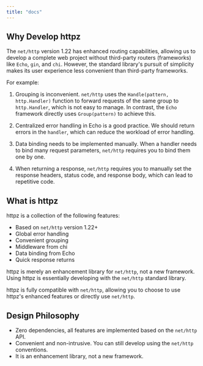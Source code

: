```yaml
---
title: "docs"
---
```


## Why Develop httpz

The `net/http` version 1.22 has enhanced routing capabilities, allowing us to develop a complete web project without third-party routers (frameworks) like `Echo`, `gin`, and `chi`. However, the standard library's pursuit of simplicity makes its user experience less convenient than third-party frameworks.

For example:

1. Grouping is inconvenient. `net/http` uses the `Handle(pattern, http.Handler)` function to forward requests of the same group to `http.Handler`, which is not easy to manage. In contrast, the `Echo` framework directly uses `Group(pattern)` to achieve this.

2. Centralized error handling in Echo is a good practice. We should return errors in the `handler`, which can reduce the workload of error handling.

3. Data binding needs to be implemented manually. When a handler needs to bind many request parameters, `net/http` requires you to bind them one by one.

4. When returning a response, `net/http` requires you to manually set the response headers, status code, and response body, which can lead to repetitive code.

## What is httpz

httpz is a collection of the following features:

  - Based on `net/http` version 1.22+
  - Global error handling
  - Convenient grouping
  - Middleware from chi
  - Data binding from Echo
  - Quick response returns

httpz is merely an enhancement library for `net/http`, not a new framework. Using httpz is essentially developing with the `net/http` standard library.

httpz is fully compatible with `net/http`, allowing you to choose to use httpz's enhanced features or directly use `net/http`.

## Design Philosophy

- Zero dependencies, all features are implemented based on the `net/http` API.
- Convenient and non-intrusive. You can still develop using the `net/http` conventions.
- It is an enhancement library, not a new framework.
